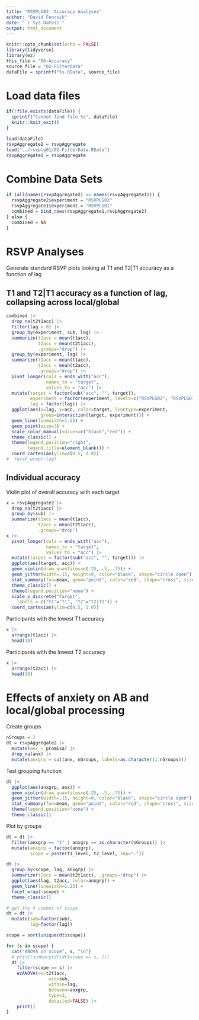 ```yaml
---
title: "RSVPLG02: Accuracy Analyses"
author: "David Fencsik"
date: "`r Sys.Date()`"
output: html_document
---
```


```r
knitr::opts_chunk$set(echo = FALSE)
library(tidyverse)
library(ez)
this_file = "06-Accuracy"
source_file = "02-FilterData"
dataFile = sprintf("%s.RData", source_file)
```

# Load data files

```r
if(!file.exists(dataFile)) {
  sprintf("Cannot find file %s", dataFile)
  knitr::knit_exit()
}
```

```r
load(dataFile)
rsvpAggregate2 = rsvpAggregate
load("../rsvplg01/02-FilterData.RData")
rsvpAggregate1 = rsvpAggregate
```

# Combine Data Sets

```r
if (all(names(rsvpAggregate2) == names(rsvpAggregate1))) {
  rsvpAggregate2$experiment = "RSVPLG02"
  rsvpAggregate1$experiment = "RSVPLG01"
  combined = bind_rows(rsvpAggregate1,rsvpAggregate2)
} else {
  combined = NA
}
```

# RSVP Analyses

Generate standard RSVP plots looking at T1 and T2|T1 accuracy as a function of lag

## T1 and T2|T1 accuracy as a function of lag, collapsing across local/global
```r
combined |>
  drop_na(t2t1acc) |>
  filter(lag > 0) |>
  group_by(experiment, sub, lag) |>
  summarize(t1acc = mean(t1acc),
            t2acc = mean(t2t1acc),
            .groups="drop") |>
  group_by(experiment, lag) |>
  summarize(t1acc = mean(t1acc),
            t2acc = mean(t2acc),
            .groups="drop") |>
  pivot_longer(cols = ends_with("acc"),
               names_to = "target",
               values_to = "acc") |>
  mutate(target = factor(sub("acc", "", target)),
         experiment = factor(experiment, levels=c("RSVPLG02", "RSVPLG01")),
         lag = factor(lag)) |>
  ggplot(aes(x=lag, y=acc, color=target, linetype=experiment,
             group=interaction(target, experiment))) +
  geom_line(linewidth=1.25) +
  geom_point(size=3) +
  scale_color_manual(values=c("black","red")) +
  theme_classic() +
  theme(legend.position="right",
        legend.title=element_blank()) +
  coord_cartesian(ylim=c(0.5, 1.0))
#  facet_wrap(~lag)
```

## Individual accuracy

Violin plot of overall accuracy with each target

```r
x = rsvpAggregate2 |>
  drop_na(t2t1acc) |>
  group_by(sub) |>
  summarize(t1acc = mean(t1acc),
            t2acc = mean(t2t1acc),
            .groups="drop")
x |>
  pivot_longer(cols = ends_with("acc"),
               names_to = "target",
               values_to = "acc") |>
  mutate(target = factor(sub("acc", "", target))) |>
  ggplot(aes(target, acc)) +
  geom_violin(draw_quantiles=c(.25, .5, .75)) +
  geom_jitter(width=.15, height=0, color="black", shape="circle open") +
  stat_summary(fun=mean, geom="point", color="red", shape="cross", size=5) +
  theme_classic() +
  theme(legend.position="none") +
  scale_x_discrete("Target",
    labels = c("t1"="T1", "t2"="T2|T1")) +
  coord_cartesian(ylim=c(0.5, 1.0))
```

Participants with the lowest T1 accuracy

```r
x |>
  arrange(t1acc) |>
  head(10)
```

Participants with the lowest T2 accuracy

```r
x |>
  arrange(t2acc) |>
  head(10)
```

# Effects of anxiety on AB and local/global processing

Create groups

```r
nGroups = 2
dt = rsvpAggregate2 |>
  mutate(anx = promisa) |>
  drop_na(anx) |>
  mutate(anxgrp = cut(anx, nGroups, labels=as.character(1:nGroups)))
```

Test grouping function

```r
dt |>
  ggplot(aes(anxgrp, anx)) +
  geom_violin(draw_quantiles=c(.25, .5, .75)) +
  geom_jitter(width=.15, height=0, color="black", shape="circle open") +
  stat_summary(fun=mean, geom="point", color="red", shape="cross", size=5) +
  theme(legend.position="none") +
  theme_classic()
```

Plot by groups

```r
dt = dt |>
  filter(anxgrp == "1" | anxgrp == as.character(nGroups)) |>
  mutate(anxgrp = factor(anxgrp),
         scope = paste(t1_level, t2_level, sep="-"))

dt |>
  group_by(scope, lag, anxgrp) |>
  summarize(t2acc = mean(t2t1acc), .groups="drop") |>
  ggplot(aes(lag, t2acc, color=anxgrp)) +
  geom_line(linewidth=1.25) +
  facet_wrap(~scope) +
  theme_classic()
```

```r
# get the 4 combos of scope
dt = dt |>
  mutate(sub=factor(sub),
         lag=factor(lag))

scope = sort(unique(dt$scope))

for (s in scope) {
  cat("ANOVA on scope", s, "\n")
  # print(summary(dt[dt$scope == s, ]))
  dt |>
    filter(scope == s) |>
    ezANOVA(dv=t2t1acc,
                wid=sub,
                within=lag,
                between=anxgrp,
                type=3,
                detailed=FALSE) |>
    print()
}
```
